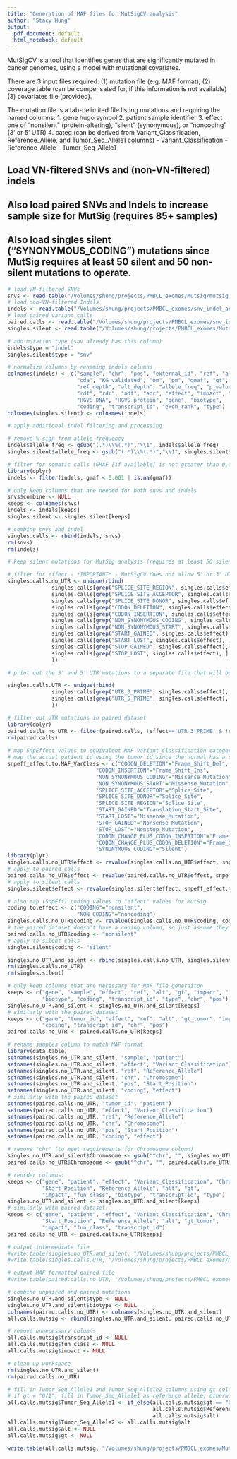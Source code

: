 ```yaml
---
title: "Generation of MAF files for MutSigCV analysis"
author: "Stacy Hung"
output:
  pdf_document: default
  html_notebook: default
---
```


MutSigCV is a tool that identifies genes that are significantly mutated in cancer genomes,
using a model with mutational covariates.

There are 3 input files required: (1) mutation file (e.g. MAF format), (2) coverage table (can be compensated for, if this information is not available) (3) covariates file (provided).

The mutation file is a tab-delimited file listing mutations and requiring the named columns:
1. gene     hugo symbol
2. patient  sample identifier
3. effect   one of "nonsilent" (protein-altering), "silent" (synonymous), or "noncoding" (3' or 5' UTR)
4. categ    (can be derived from Variant_Classification, Reference_Allele, and Tumor_Seq_Allele1 columns)
            - Variant_Classification
            - Reference_Allele
            - Tumor_Seq_Allele1

## Load VN-filtered SNVs and (non-VN-filtered) indels
## Also load paired SNVs and Indels to increase sample size for MutSig (requires 85+ samples)
## Also load singles silent ("SYNONYMOUS_CODING") mutations since MutSig requires at least 50 silent and 50 non-silent mutations to operate.

```r
# load VN-filtered SNVs
snvs <- read.table("/Volumes/shung/projects/PMBCL_exomes/Mutsig/mutsig_input/pre_maf-unpaired_samples/varscan.singles.vn_overlap_high_confidence.no_pairs.txt", sep = "\t", header = TRUE, fill = TRUE)
# load non-VN-filtered Indels
indels <- read.table("/Volumes/shung/projects/PMBCL_exomes/snv_indel_analysis/singles/varscan/all.merged.single_samples.varScan.indels.filtered.no_dbSNP.txt", sep = "\t", header = TRUE, fill = TRUE)
# load paired variant calls
paired.calls <- read.table("/Volumes/shung/projects/PMBCL_exomes/snv_indel_analysis/paired/snvs.all.intersect.txt", sep = "\t", header = TRUE, fill = TRUE)
singles.silent <- read.table("/Volumes/shung/projects/PMBCL_exomes/Mutsig/mutsig_input/pre_maf-unpaired_samples/all.singles.silent.txt", sep = "\t", header = TRUE, fill = TRUE)

# add mutation type (snv already has this column)
indels$type = "indel"
singles.silent$type = "snv"

# normalize columns by renaming indels columns
colnames(indels) <- c("sample", "chr", "pos", "external_id", "ref", "alt", "qual", "filter",
                      "cda", "KG_validated", "om", "pm", "gmaf", "gt", "gq", "sdp", "depth",
                      "ref_depth", "alt_depth", "allele_freq", "p_value", "rbq", "abq", 
                      "rdf", "rdr", "adf", "adr", "effect", "impact", "fun_class", 
                      "HGVS_DNA", "HGVS_protein", "gene", "biotype", 
                      "coding", "transcript_id", "exon_rank", "type")
colnames(singles.silent) <- colnames(indels)

# apply additional indel filtering and processing

# remove % sign from allele frequency
indels$allele_freq <- gsub("(.*)\\%(.*)","\\1", indels$allele_freq)
singles.silent$allele_freq <- gsub("(.*)\\%(.*)","\\1", singles.silent$allele_freq)

# filter for somatic calls (GMAF [if available] is not greater than 0.01)
library(dplyr)
indels <- filter(indels, gmaf < 0.001 | is.na(gmaf))

# only keep columns that are needed for both snvs and indels
snvs$combine <- NULL
keeps <- colnames(snvs)
indels <- indels[keeps]
singles.silent <- singles.silent[keeps]

# combine snvs and indel
singles.calls <- rbind(indels, snvs)
rm(snvs)
rm(indels)

# keep silent mutations for MutSig analysis (requires at least 50 silent and 50 non-silent mutations)

# filter for effect - *IMPORTANT* - MutSigCV does not allow 5' or 3' UTR mutations, so we will omit them from our keep filter
singles.calls.no_UTR <- unique(rbind(
              singles.calls[grep("SPLICE_SITE_REGION", singles.calls$effect), ],
              singles.calls[grep("SPLICE_SITE_ACCEPTOR", singles.calls$effect), ],
              singles.calls[grep("SPLICE_SITE_DONOR", singles.calls$effect), ],
              singles.calls[grep("CODON_DELETION", singles.calls$effect), ],
              singles.calls[grep("CODON_INSERTION", singles.calls$effect), ],
              singles.calls[grep("NON_SYNONYMOUS_CODING", singles.calls$effect), ],
              singles.calls[grep("NON_SYNONYMOUS_START", singles.calls$effect), ],
              singles.calls[grep("START_GAINED", singles.calls$effect), ],
              singles.calls[grep("START_LOST", singles.calls$effect), ],
              singles.calls[grep("STOP_GAINED", singles.calls$effect), ],
              singles.calls[grep("STOP_LOST", singles.calls$effect), ]
              ))

# print out the 3' and 5' UTR mutations to a separate file that will be treated separately (or maybe later combined with the MutSig results)

singles.calls.UTR <- unique(rbind(
              singles.calls[grep("UTR_3_PRIME", singles.calls$effect), ],
              singles.calls[grep("UTR_5_PRIME", singles.calls$effect), ]
              ))

# filter out UTR mutations in paired dataset
library(dplyr)    
paired.calls.no_UTR <- filter(paired.calls, !effect=='UTR_3_PRIME' & !effect=='UTR_5_PRIME')
rm(paired.calls)
              
# map SnpEffect values to equivalent MAF Variant_Classification categories
# map the actual patient id using the tumor id since the normal has a separate id
snpeff_effect.to.MAF_VarClass <- c("CODON_DELETION"="Frame_Shift_Del",
                            "CODON_INSERTION"="Frame_Shift_Ins",
                            "NON_SYNONYMOUS_CODING"="Missense_Mutation",
                            "NON_SYNONYMOUS_START"="Missense_Mutation",
                            "SPLICE_SITE_ACCEPTOR"="Splice_Site",
                            "SPLICE_SITE_DONOR"="Splice_Site",
                            "SPLICE_SITE_REGION"="Splice_Site",
                            "START_GAINED"="Translation_Start_Site",
                            "START_LOST"="Missense_Mutation",
                            "STOP_GAINED"="Nonsense_Mutation",
                            "STOP_LOST"="Nonstop_Mutation",
                            "CODON_CHANGE_PLUS_CODON_INSERTION"="Frame_Shift_Ins",
                            "CODON_CHANGE_PLUS_CODON_DELETION"="Frame_Shift_Del",
                            "SYNONYMOUS_CODING"="Silent")
library(plyr)
singles.calls.no_UTR$effect <- revalue(singles.calls.no_UTR$effect, snpeff_effect.to.MAF_VarClass)
# apply to paired calls
paired.calls.no_UTR$effect <- revalue(paired.calls.no_UTR$effect, snpeff_effect.to.MAF_VarClass)
# apply to silent calls
singles.silent$effect <- revalue(singles.silent$effect, snpeff_effect.to.MAF_VarClass)

# also map (SnpEff) coding values to "effect" values for MutSig
coding.to.effect <- c("CODING"="nonsilent",
                      "NON_CODING"="noncoding")
singles.calls.no_UTR$coding <- revalue(singles.calls.no_UTR$coding, coding.to.effect)
# the paired dataset doesn't have a coding column, so just assume they are all nonsilent mutations
paired.calls.no_UTR$coding <- "nonsilent"
# apply to silent calls
singles.silent$coding <- "silent"

singles.no_UTR.and_silent <- rbind(singles.calls.no_UTR, singles.silent)
rm(singles.calls.no_UTR)
rm(singles.silent)

# only keep columns that are necessary for MAF file generaiton
keeps <- c("gene", "sample", "effect", "ref", "alt", "gt", "impact", "fun_class", 
           "biotype", "coding", "transcript_id", "type", "chr", "pos")
singles.no_UTR.and_silent <- singles.no_UTR.and_silent[keeps]
# similarly with the paired dataset
keeps <- c("gene", "tumor_id", "effect", "ref", "alt", "gt_tumor", "impact", "fun_class", 
           "coding", "transcript_id", "chr", "pos")
paired.calls.no_UTR <- paired.calls.no_UTR[keeps]

# rename samples column to match MAF format
library(data.table)
setnames(singles.no_UTR.and_silent, "sample", "patient")
setnames(singles.no_UTR.and_silent, "effect", "Variant_Classification")
setnames(singles.no_UTR.and_silent, "ref", "Reference_Allele")
setnames(singles.no_UTR.and_silent, "chr", "Chromosome")
setnames(singles.no_UTR.and_silent, "pos", "Start_Position")
setnames(singles.no_UTR.and_silent, "coding", "effect")
# similarly with the paired dataset
setnames(paired.calls.no_UTR, "tumor_id", "patient")
setnames(paired.calls.no_UTR, "effect", "Variant_Classification")
setnames(paired.calls.no_UTR, "ref", "Reference_Allele")
setnames(paired.calls.no_UTR, "chr", "Chromosome")
setnames(paired.calls.no_UTR, "pos", "Start_Position")
setnames(paired.calls.no_UTR, "coding", "effect")

# remove "chr" (to meet requirements for Chromosome column)
singles.no_UTR.and_silent$Chromosome <- gsub("^chr", "", singles.no_UTR.and_silent$Chromosome)
paired.calls.no_UTR$Chromosome <- gsub("^chr", "", paired.calls.no_UTR$Chromosome)

# reorder columns:
keeps <- c("gene", "patient", "effect", "Variant_Classification", "Chromosome", 
           "Start_Position", "Reference_Allele", "alt", "gt",
           "impact", "fun_class", "biotype", "transcript_id", "type")
singles.no_UTR.and_silent <- singles.no_UTR.and_silent[keeps]
# similarly with paired dataset:
keeps <- c("gene", "patient", "effect", "Variant_Classification", "Chromosome", 
           "Start_Position", "Reference_Allele", "alt", "gt_tumor",
           "impact", "fun_class", "transcript_id")
paired.calls.no_UTR <- paired.calls.no_UTR[keeps]

# output intermediate file
#write.table(singles.no_UTR.and_silent, "/Volumes/shung/projects/PMBCL_exomes/Mutsig/mutsig_input/pre_maf-unpaired_samples/singles.snvs_and_indels.no_UTR_mutations_plus_silent.for_MAF.txt", sep = "\t", quote = FALSE, row.names = FALSE)
#write.table(singles.calls.UTR, "/Volumes/shung/projects/PMBCL_exomes/Mutsig/mutsig_input/pre_maf-unpaired_samples/singles.snvs_and_indels.UTR_mutations.for_MAF.txt", sep = "\t", quote = FALSE, row.names = FALSE)

# output MAF-formatted paired file
#write.table(paired.calls.no_UTR, "/Volumes/shung/projects/PMBCL_exomes/Mutsig/mutsig_input/pre_maf-paired_samples/paired.snvs_and_indels.no_UTR_mutations.for_MAF.txt", sep = "\t", quote = FALSE, row.names = FALSE)

# combine unpaired and paired mutations
singles.no_UTR.and_silent$type <- NULL
singles.no_UTR.and_silent$biotype <- NULL
colnames(paired.calls.no_UTR) <- colnames(singles.no_UTR.and_silent)
all.calls.mutsig <- rbind(singles.no_UTR.and_silent, paired.calls.no_UTR)

# remove unnecessary columns
all.calls.mutsig$transcript_id <- NULL
all.calls.mutsig$fun_class <- NULL
all.calls.mutsig$impact <- NULL

# clean up workspace
rm(singles.no_UTR.and_silent)
rm(paired.calls.no_UTR)

# fill in Tumor_Seq_Allele1 and Tumor_Seq_Allele2 columns using gt column
# if gt = "0/1", fill in Tumor_Seq_Allele1 as reference allele, otherwise (gt = 1/1), fill with alterante allele
all.calls.mutsig$Tumor_Seq_Allele1 <- if_else(all.calls.mutsig$gt == "0/1", 
                                              all.calls.mutsig$Reference_Allele, 
                                              all.calls.mutsig$alt)
all.calls.mutsig$Tumor_Seq_Allele2 <- all.calls.mutsig$alt
all.calls.mutsig$alt <- NULL
all.calls.mutsig$gt <- NULL

write.table(all.calls.mutsig, "/Volumes/shung/projects/PMBCL_exomes/Mutsig/mutsig_input/mutation_file/singles_and_pairs.snvs_and_indels.no_UTR_plus_silent.maf", sep = "\t", quote = FALSE, row.names = FALSE)

```

